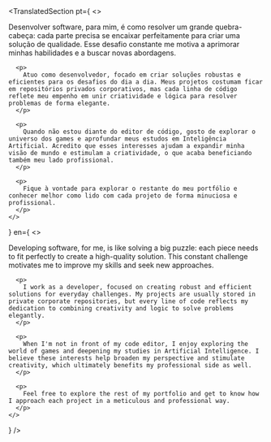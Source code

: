 
## <TranslatedSection pt="Sobre" en="About" />

<TranslatedSection 
  pt={
    <> 
      <p>
        Desenvolver software, para mim, é como resolver um grande quebra-cabeça: cada parte precisa se encaixar perfeitamente para criar uma solução de qualidade. Esse desafio constante me motiva a aprimorar minhas habilidades e a buscar novas abordagens.
      </p>

      <p>
        Atuo como desenvolvedor, focado em criar soluções robustas e eficientes para os desafios do dia a dia. Meus projetos costumam ficar em repositórios privados corporativos, mas cada linha de código reflete meu empenho em unir criatividade e lógica para resolver problemas de forma elegante.
      </p>

      <p>
        Quando não estou diante do editor de código, gosto de explorar o universo dos games e aprofundar meus estudos em Inteligência Artificial. Acredito que esses interesses ajudam a expandir minha visão de mundo e estimulam a criatividade, o que acaba beneficiando também meu lado profissional.
      </p>

      <p>
        Fique à vontade para explorar o restante do meu portfólio e conhecer melhor como lido com cada projeto de forma minuciosa e profissional.
      </p>
    </>
  }
  en={
    <>
      <p>
        Developing software, for me, is like solving a big puzzle: each piece needs to fit perfectly to create a high-quality solution. This constant challenge motivates me to improve my skills and seek new approaches.
      </p>

      <p>
        I work as a developer, focused on creating robust and efficient solutions for everyday challenges. My projects are usually stored in private corporate repositories, but every line of code reflects my dedication to combining creativity and logic to solve problems elegantly.
      </p>

      <p>
        When I'm not in front of my code editor, I enjoy exploring the world of games and deepening my studies in Artificial Intelligence. I believe these interests help broaden my perspective and stimulate creativity, which ultimately benefits my professional side as well.
      </p>

      <p>
        Feel free to explore the rest of my portfolio and get to know how I approach each project in a meticulous and professional way.
      </p>
    </>
  }
/>
